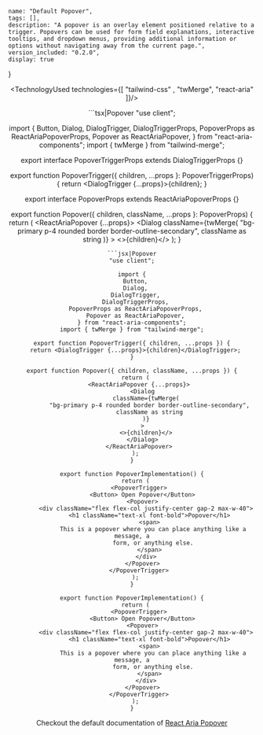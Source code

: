 
    name: "Default Popover",
    tags: [],
    description: "A popover is an overlay element positioned relative to a trigger. Popovers can be used for form field explanations, interactive tooltips, and dropdown menus, providing additional information or options without navigating away from the current page.",
    version_included: "0.2.0",
    display: true
}

<Wrapper>

<ImportsWrapper>

</ImportsWrapper>

<Header />
<Preview> 
<Display>
<PopoverImplementation />
</Display>

</Preview>

<Implementation>


<TechnologyUsed technologies={[ "tailwind-css" , "twMerge", "react-aria"  ]}/>

<CodeBlock> 
```tsx|Popover
"use client";

import {
  Button,
  Dialog,
  DialogTrigger,
  DialogTriggerProps,
  PopoverProps as ReactAriaPopoverProps,
  Popover as ReactAriaPopover,
} from "react-aria-components";
import { twMerge } from "tailwind-merge";

export interface PopoverTriggerProps extends DialogTriggerProps {}

export function PopoverTrigger({ children, ...props }: PopoverTriggerProps) {
  return <DialogTrigger {...props}>{children}</DialogTrigger>;
}

export interface PopoverProps extends ReactAriaPopoverProps {}

export function Popover({ children, className, ...props }: PopoverProps) {
  return (
    <ReactAriaPopover {...props}>
      <Dialog
        className={twMerge(
          "bg-primary p-4 rounded border border-outline-secondary",
          className as string
        )}
      >
        <>{children}</>
      </Dialog>
    </ReactAriaPopover>
  );
}
```
```jsx|Popover
"use client";

import {
  Button,
  Dialog,
  DialogTrigger,
  DialogTriggerProps,
  PopoverProps as ReactAriaPopoverProps,
  Popover as ReactAriaPopover,
} from "react-aria-components";
import { twMerge } from "tailwind-merge";

export function PopoverTrigger({ children, ...props }) {
  return <DialogTrigger {...props}>{children}</DialogTrigger>;
}

export function Popover({ children, className, ...props }) {
  return (
    <ReactAriaPopover {...props}>
      <Dialog
        className={twMerge(
          "bg-primary p-4 rounded border border-outline-secondary",
          className as string
        )}
      >
        <>{children}</>
      </Dialog>
    </ReactAriaPopover>
  );
}
```

```tsx|Implementation
export function PopoverImplementation() {
  return (
    <PopoverTrigger>
      <Button> Open Popover</Button>
      <Popover>
        <div className="flex flex-col justify-center gap-2 max-w-40">
          <h1 className="text-xl font-bold">Popover</h1>
          <span>
            This is a popover where you can place anything like a message, a
            form, or anything else.
          </span>
        </div>
      </Popover>
    </PopoverTrigger>
  );
}
```
```jsx|Implementation
export function PopoverImplementation() {
  return (
    <PopoverTrigger>
      <Button> Open Popover</Button>
      <Popover>
        <div className="flex flex-col justify-center gap-2 max-w-40">
          <h1 className="text-xl font-bold">Popover</h1>
          <span>
            This is a popover where you can place anything like a message, a
            form, or anything else.
          </span>
        </div>
      </Popover>
    </PopoverTrigger>
  );
}
```
</CodeBlock>


Checkout the default documentation of [React Aria Popover](https://react-spectrum.adobe.com/react-aria/Popover.html)

</Implementation>
</Wrapper>